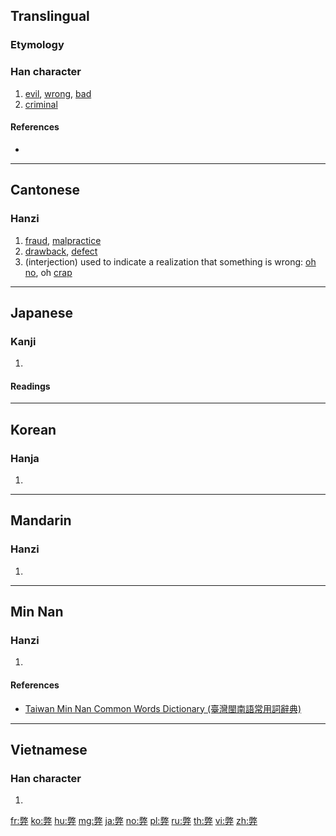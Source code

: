 ==Translingual==

===Etymology===
{{Han compound|敝|廾|c1=p|c2=s|ls=psc}}

===Han character===
{{Han char|rn=55|rad=廾|as=12|sn=15|four=98444|canj=FKT|ids=⿱敝廾}}

# [[evil]], [[wrong]], [[bad]]
# [[criminal]]

====References====
* {{Han ref|kx=0354.340|dkj=09644|dj=0670.050|hdz=10518.170|uh=5F0A|ud=24330|bh=B9FA|bd=47610}}

----

==Cantonese==

===Hanzi===
{{yue-hanzi|jyut=[[bai6]]|y=bai6}}

# [[fraud]], [[malpractice]]
# [[drawback]], [[defect]]
# (interjection) used to indicate a realization that something is wrong: [[oh no]], oh [[crap]]

----

==Japanese==

===Kanji===
{{ja-kanji|grade=c|rs=廾12}}

# {{defn|lang=ja|sort=廾12}}

====Readings====
{{ja-readings|goon=[[べ]] (be)|kanon=[[へい]] (hei)|kun=[[つかれる]] (tsukareru), [[くるしむ]] (kurushimu), [[やぶれる]] (yabureru)}}

----

==Korean==

===Hanja===
{{ko-hanja|hangeul=폐|eumhun=|rv=pye|mr=p'ye|y=phyey}}

# {{defn|lang=ko|sort=廾12}}

----

==Mandarin==

===Hanzi===
{{cmn-hanzi|pin=[[bì]] ([[bi4]]), [[sān]] ([[san1]]), [[sàn]] ([[san4]])|wg=pi<sup>4</sup>, san<sup>1</sup>, san<sup>4</sup>}}

# {{defn|lang=cmn|sort=廾12}}

----

==Min Nan==

===Hanzi===
{{nan-hanzi|tlpa=[[pè]] (pe<sup>3</sup>), [[piah]] (piah<sup>4</sup>)}}

# {{defn|lang=nan|sort=廾12}}

====References====
* [http://twblg.dict.edu.tw/holodict_new/index.html Taiwan Min Nan Common Words Dictionary (臺灣閩南語常用詞辭典)]

----

==Vietnamese==

===Han character===
{{vi-hantu|[[tệ]], [[giẻ]]|rs=廾12}}

# {{defn|lang=vi|sort=廾12}}

[[fr:弊]]
[[ko:弊]]
[[hu:弊]]
[[mg:弊]]
[[ja:弊]]
[[no:弊]]
[[pl:弊]]
[[ru:弊]]
[[th:弊]]
[[vi:弊]]
[[zh:弊]]